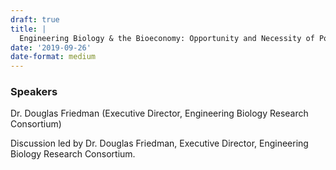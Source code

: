 ```yaml
---
draft: true 
title: |
  Engineering Biology & the Bioeconomy: Opportunity and Necessity of Policy Engagement
date: '2019-09-26'
date-format: medium 
---
```



### Speakers  
Dr. Douglas Friedman (Executive Director, Engineering Biology Research Consortium)

Discussion led by Dr. Douglas Friedman, Executive Director, Engineering Biology Research Consortium.


